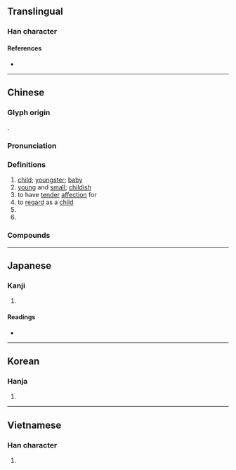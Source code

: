 {{character info/new}}
==Translingual==
{{stroke order|strokes=9}}

===Han character===
{{Han char|rn=39|rad=子|as=06|sn=9|four=10482|canj=NDYVO|ids=⿰子亥}}

====References====
* {{Han ref|kx=0279.150|dkj=06977|dj=0548.100|hdz=21015.110|uh=5B69|ud=23401|bh=ABC4|bd=43972}}

----

==Chinese==
{{zh-forms}}

===Glyph origin===
{{Han etym}}
{{Han compound|子|亥|ls=psc|c1=s|c2=p}}.

===Pronunciation===
{{zh-pron
|m=hái
|c=hoi4,haai4
|h=pfs=hài
|md=hài
|mn=hâi
|w=3hhe
|mc=y
|oc=y
|cat=n,a,v,pn
}}

===Definitions===
{{zh-hanzi}}

# [[child]]; [[youngster]]; [[baby]]
# [[young]] and [[small]]; [[childish]]
# to have [[tender]] [[affection]] for
# to [[regard]] as a [[child]]
# {{zh-alt-form|咳|(''of baby'') to [[giggle]]; to [[laugh]]}}
# {{surname|lang=zh}}

===Compounds===
{{zh-der|倒繃孩兒|傻孩子|兒孩兒|呆答孩|女孩兒|女孩子|嬰孩|孩乳|孩兒|孩兒們|孩兒面|孩子|孩子家|孩子氣|孩子王|孩子頭|孩提|孩氣|孩童|家生孩兒|小孩|小孩子家|帶孩子|弟子孩兒|打孩歌|摩孩羅|毛孩子|泥孩兒|男孩子|皮孩子|紅孩兒|臺孩|虎剌孩|野孩子}}

----

==Japanese==

===Kanji===
{{ja-kanji|grade=|rs=子06}}

# {{defn|lang=ja|sort=子06}}

====Readings====
* {{ja-readings|on=[[かい]] (kai), [[がい]] (gai)|kun=[[ちのみご]] (chinomigo)}}

----

==Korean==

===Hanja===
{{ko-hanja|hangeul=해|rv=hae|mr=hae}}

# {{defn|lang=ko|sort=子06}}

----

==Vietnamese==

===Han character===
{{vi-hantu|[[hài]], [[hời]]|rs=子06}}

# {{defn|lang=vi|sort=子06}}